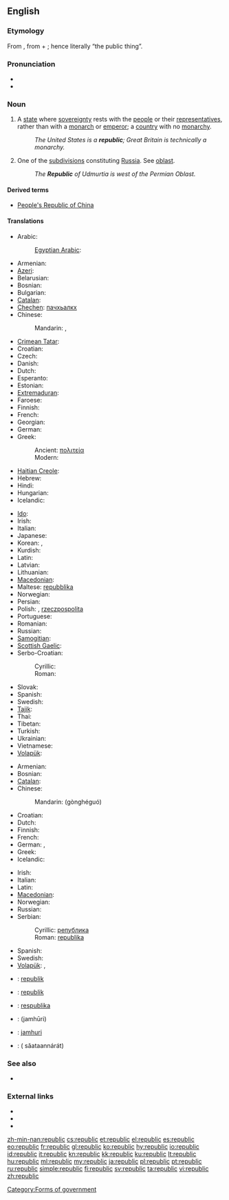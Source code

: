 ==English==

===Etymology===
From {{etyl|la}} {{term|res publica|rēs publica|republic|lang=la}}, from {{term|res|rēs|thing|lang=la}} + {{term|publicus|pūblica|public|lang=la}}; hence literally “the public thing”.

===Pronunciation===
* {{audio|En-us-republic.ogg|Audio (US)}}
* {{hyphenation|re|pub|lic}}

===Noun===
{{en-noun}}

# A [[state]] where [[sovereignty]] rests with the [[people]] or their [[representatives]], rather than with a [[monarch]] or [[emperor]]; a [[country]] with no [[monarchy]].
#: ''The United States is a '''republic'''; Great Britain is technically a monarchy.''
# One of the [[subdivision]]s constituting [[Russia]]. See [[oblast]].
#: ''The '''Republic''' of Udmurtia is west of the Permian Oblast.''

====Derived terms====
* [[People's Republic of China]]

====Translations====
{{trans-top|a type of state}}
* Arabic: {{t|ar|جمهورية|f|tr=jumhuriyya|sc=Arab}}
*: [[Egyptian Arabic]]: {{tø|arz|جمهورية|f|tr=gumhoreya|sc=Arab}}
* Armenian: {{t-|hy|հանրապետություն|tr=hanrapetut’yun}}
* [[Azeri]]: {{t-|az|respublika|xs=Azeri}}
* Belarusian: {{t|be|рэспубліка|f|tr=respúblika|sc=Cyrl}}
* Bosnian: {{t-|bs|republika|f}}
* Bulgarian: {{t|bg|република|f|tr=repúblika|sc=Cyrl}}
* [[Catalan]]: {{t|ca|república|f}}
* [[Chechen]]: [[пачхьалкх]]
* Chinese:
*: Mandarin: {{t|zh|共和國|sc=Hani}}, {{t|zh|共和国|tr=gònghéguó|sc=Hani}}
* [[Crimean Tatar]]: {{tø|crh|cumhuriyet}}
* Croatian: {{t-|hr|republika|f}}
* Czech: {{t+|cs|republika|f}}
* Danish: {{t+|da|republik|c}}
* Dutch: {{t+|nl|republiek|f}}
* Esperanto: {{t-|eo|respubliko|xs=Esperanto}}
* Estonian: {{t+|et|vabariik}}
* [[Extremaduran]]: {{tø|ext|repúbrica|f}}
* Faroese: {{t|fo|lýðveldi|n}}
* Finnish: {{t+|fi|tasavalta}}
* French: {{t+|fr|république|f}}
* Georgian: {{t-|ka|რესპუბლიკა|tr=respublika|sc=Geor|xs=Georgian}}
* German: {{t+|de|Republik|f}}
* Greek:
*: Ancient: [[πολιτεία]] {{f}}
*: Modern: {{t+|el|δημοκρατία|f|tr=ðīmokratía}}
* [[Haitian Creole]]: {{tø|ht|repiblik}}
* Hebrew: {{t|he|רפובליקה|f|tr=repúblika|sc=Hebr}}
* Hindi: {{t-|hi|गणराज्य|m|tr=gaṇrājya|sc=Deva}}
* Hungarian: {{t+|hu|köztársaság}}
* Icelandic: {{t-|is|lýðveldi|n}}
{{trans-mid}}
* [[Ido]]: {{t|io|republiko}}
* Irish: {{t-|ga|poblacht|f|xs=Irish}}
* Italian: {{t+|it|repubblica|f}}
* Japanese: {{t|ja|共和国|tr=きょうわこく, kyōwakoku|sc=Jpan}}
* Korean: {{t|ko|공화국|tr=gonghwaguk|sc=Kore}}, {{t|ko|共和國|sc=Kore}}
* Kurdish: {{ku-Arab|[[جمهوریه‌ت]]}}
* Latin: {{t-|la|respublica|f}}
* Latvian: {{t|lv|republika|f}}
* Lithuanian: {{t|lt|respublika|f}}
* [[Macedonian]]: {{t-|mk|република|f|tr=repúblika}}
* Maltese: [[repubblika]] {{f}}
* Norwegian: {{t+|no|republikk|m}}
* Persian: {{t|fa|جمهوری|tr=jomhuri|sc=fa-Arab}}
* Polish: {{l|pl|republika}} {{f}}, [[rzeczpospolita]] {{f}} {{qualifier|special cases}}
* Portuguese: {{t+|pt|república|f}}
* Romanian: {{t-|ro|republică|f}}
* Russian: {{t+|ru|республика|f|tr=respúblika}}
* [[Samogitian]]: {{tø|sgs|respoblėka|f}}
* [[Scottish Gaelic]]: {{t-|gd|poblachd|f|xs=Scottish Gaelic}}
* Serbo-Croatian:
*: Cyrillic: {{t|sh|република|f|sc=Cyrl}}
*: Roman: {{t|sh|republika|f}}
* Slovak: {{t|sk|republika|f}}
* Spanish: {{t+|es|república|f}}
* Swedish: {{t+|sv|republik|c}}
* [[Tajik]]: {{t-|tg|ҷумҳурият|tr=jumhurijat|sc=Cyrl|xs=Tajik}}
* Thai: {{t|th|สาธารณรัฐ|tr=săataannárát|sc=Thai}}
* Tibetan: {{t|bo|སྤྱི་མཐུན་རྒྱལ་ཁབ་|tr=spyi mthun rgyal khab|sc=Tibt}}
* Turkish: {{t+|tr|cumhuriyet}}
* Ukrainian: {{t|uk|республіка|f|tr=respúblika|xs=Ukrainian}}
* Vietnamese: {{t+|vi|cộng hòa|xs=Vietnamese}}
* [[Volapük]]: {{t|vo|repüblikän}}
{{trans-bottom}}

{{trans-top|one of the kinds of parts constituting Russia}}
* Armenian: {{t-|hy|հանրապետություն|tr=hanrapetut’yun}}
* Bosnian: {{t-|bs|republika|f}}
* [[Catalan]]: {{t|ca|república|f}}
* Chinese:
*: Mandarin: {{zh-ts|共和國|共和国}} (gònghéguó)
* Croatian: {{t-|hr|republika|f}}
* Dutch: {{t+|nl|republiek|f}}
* Finnish: {{t+|fi|tasavalta}}
* French: {{t+|fr|république|f}}
* German: {{t+|de|Republik|f}}, {{t|de|Teilrepublik}}
* Greek: {{t+|el|δημοκρατία|f|tr=ðīmokratía}}
* Icelandic: {{t-|is|lýðveldi|n}}
{{trans-mid}}
* Irish: {{t-|ga|poblacht|f|xs=Irish}}
* Italian: {{t+|it|repubblica|f}}
* Latin: {{t-|la|respublica|f}}
* [[Macedonian]]: {{t-|mk|република|f|tr=repúblika}}
* Norwegian: {{t+|no|republikk|m}}
* Russian: {{t+|ru|республика|f|tr=r'espúblika}}
* Serbian:
*: Cyrillic: [[република#Serbian|република]] {{f}}
*: Roman: [[republika#Serbian|republika]] {{f}}
* Spanish: {{t+|es|república|f}}
* Swedish: {{t|sv|delrepublik|c}}
* [[Volapük]]: {{t|vo|repüblikän}}, {{t|vo|dilarepüblikän}}
{{trans-bottom}}

{{checktrans-top}}
* {{ttbc|br}}: [[republik]] {{f}}
* {{ttbc|id}}: [[republik]]
* {{ttbc|lt}}: [[respublika]] {{f}}
* {{ttbc|fa}}: {{fa-Arab|[[جمهوری]]}} (jamhūri)
* {{ttbc|sw}}: [[jamhuri]]
* {{ttbc|th}}: {{Thai|[[สาธารณรัฐ]]}} ( săataannárát)
{{trans-bottom}}

===See also===
* {{pedialite}}

===External links===
* {{R:Webster 1913}}
* {{R:Century 1911}}
* {{R:OneLook}}

[[Category:Forms of government]]

[[zh-min-nan:republic]]
[[cs:republic]]
[[et:republic]]
[[el:republic]]
[[es:republic]]
[[eo:republic]]
[[fr:republic]]
[[gl:republic]]
[[ko:republic]]
[[hy:republic]]
[[io:republic]]
[[id:republic]]
[[it:republic]]
[[kn:republic]]
[[kk:republic]]
[[ku:republic]]
[[lt:republic]]
[[hu:republic]]
[[ml:republic]]
[[my:republic]]
[[ja:republic]]
[[pl:republic]]
[[pt:republic]]
[[ru:republic]]
[[simple:republic]]
[[fi:republic]]
[[sv:republic]]
[[ta:republic]]
[[vi:republic]]
[[zh:republic]]